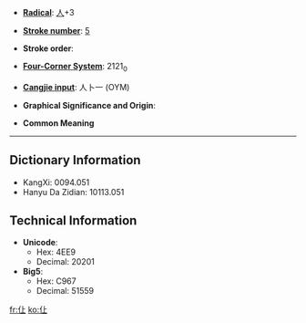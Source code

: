 * '''[[Wiktionary:Chinese radical index| Radical]]''': [[Wiktionary:Chinese radical index 人|人]]+3

* '''[[Wiktionary:Chinese total strokes index|Stroke number]]''': [[Wiktionary:Chinese total strokes index 5|5]]

* '''Stroke order''': 

* '''[[Wiktionary:Chinese four corner index|Four-Corner System]]''': 2121<sub>0</sub>

* '''[[Wiktionary:Chinese Cangjie index|Cangjie input]]''': 人卜一 (OYM)

* '''Graphical Significance and Origin''': 

* '''Common Meaning'''

----

== Dictionary Information ==

* KangXi: 0094.051
* Hanyu Da Zidian: 10113.051

== Technical Information ==

* '''Unicode''':
** Hex: 4EE9
** Decimal: 20201
* '''Big5''':
** Hex: C967
** Decimal: 51559

[[fr:仩]]
[[ko:仩]]